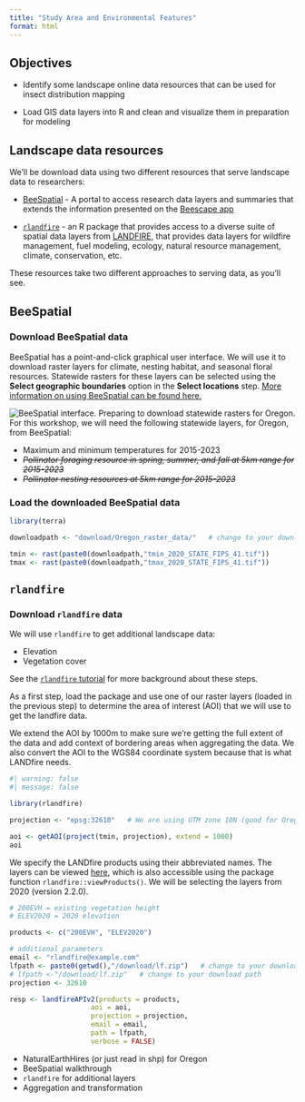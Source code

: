 ```yaml
---
title: "Study Area and Environmental Features"
format: html
---
```


## Objectives

-   Identify some landscape online data resources that can be used for insect distribution mapping

-   Load GIS data layers into R and clean and visualize them in preparation for modeling

## Landscape data resources

We'll be download data using two different resources that serve landscape data to researchers:

-   [BeeSpatial](https://beesuite.psu.edu/beespatial/) - A portal to access research data layers and summaries that extends the information presented on the [Beescape app](https://beescape.psu.edu/)

-   [`rlandfire`](https://cran.r-project.org/web/packages/rlandfire/vignettes/rlandfire.html) - an R package that provides access to a diverse suite of spatial data layers from [LANDFIRE](https://landfire.gov/), that provides data layers for wildfire management, fuel modeling, ecology, natural resource management, climate, conservation, etc.

These resources take two different approaches to serving data, as you'll see.

## BeeSpatial

### Download BeeSpatial data

BeeSpatial has a point-and-click graphical user interface. We will use it to download raster layers for climate, nesting habitat, and seasonal floral resources. Statewide rasters for these layers can be selected using the **Select geographic boundaries** option in the **Select locations** step. [More information on using BeeSpatial can be found here.](https://climateecology.github.io/beespatial-tutorial/)

![BeeSpatial interface. Preparing to download statewide rasters for Oregon.](media/beespatial_loc.jpg) For this workshop, we will need the following statewide layers, for Oregon, from BeeSpatial:

-   Maximum and minimum temperatures for 2015-2023
-   ~~*Pollinator foraging resource in spring, summer, and fall at 5km range for 2015-2023*~~
-   ~~*Pollinator nesting resources at 5km range for 2015-2023*~~

### Load the downloaded BeeSpatial data

```r
library(terra)

downloadpath <- "download/Oregon_raster_data/"   # change to your download location

tmin <- rast(paste0(downloadpath,"tmin_2020_STATE_FIPS_41.tif"))
tmax <- rast(paste0(downloadpath,"tmax_2020_STATE_FIPS_41.tif"))

```

## `rlandfire`

### Download `rlandfire` data

We will use `rlandfire` to get additional landscape data:

-   Elevation
-   Vegetation cover

See the [`rlandfire` tutorial](https://cran.r-project.org/web/packages/rlandfire/vignettes/rlandfire.html) for more background about these steps.

As a first step, load the package and use one of our raster layers (loaded in the previous step) to determine the area of interest (AOI) that we will use to get the landfire data.

We extend the AOI by 1000m to make sure we're getting the full extent of the data and add context of bordering areas when aggregating the data. We also convert the AOI to the WGS84 coordinate system because that is what LANDfire needs.

```r
#| warning: false
#| message: false

library(rlandfire)

projection <- "epsg:32610"   # We are using UTM zone 10N (good for Oregon)

aoi <- getAOI(project(tmin, projection), extend = 1000)
aoi

```

We specify the LANDfire products using their abbreviated names. The layers can be viewed [here](https://lfps.usgs.gov/products), which is also accessible using the package function `rlandfire::viewProducts()`. We will be selecting the layers from 2020 (version 2.2.0).

```r

# 200EVH = existing vegetation height
# ELEV2020 = 2020 elevation

products <- c("200EVH", "ELEV2020")

# additional parameters
email <- "rlandfire@example.com"
lfpath <- paste0(getwd(),"/download/lf.zip")   # change to your download path
# lfpath <-"/download/lf.zip"   # change to your download path
projection <- 32610

resp <- landfireAPIv2(products = products,
                    aoi = aoi, 
                    projection = projection,
                    email = email,
                    path = lfpath,
                    verbose = FALSE)

```

-   NaturalEarthHires (or just read in shp) for Oregon
-   BeeSpatial walkthrough
-   `rlandfire` for additional layers
-   Aggregation and transformation

